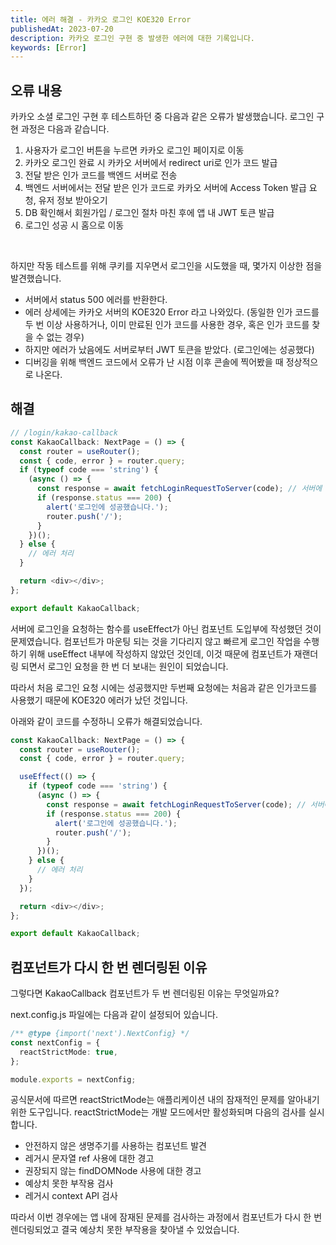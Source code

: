 ```yaml
---
title: 에러 해결 - 카카오 로그인 KOE320 Error
publishedAt: 2023-07-20
description: 카카오 로그인 구현 중 발생한 에러에 대한 기록입니다.
keywords: [Error]
---
```


## 오류 내용

카카오 소셜 로그인 구현 후 테스트하던 중 다음과 같은 오류가 발생했습니다.
로그인 구현 과정은 다음과 같습니다.

1. 사용자가 로그인 버튼을 누르면 카카오 로그인 페이지로 이동
2. 카카오 로그인 완료 시 카카오 서버에서 redirect uri로 인가 코드 발급
3. 전달 받은 인가 코드를 백엔드 서버로 전송
4. 백엔드 서버에서는 전달 받은 인가 코드로 카카오 서버에 Access Token 발급 요청, 유저 정보 받아오기
5. DB 확인해서 회원가입 / 로그인 절차 마친 후에 앱 내 JWT 토큰 발급
6. 로그인 성공 시 홈으로 이동

<br />

하지만 작동 테스트를 위해 쿠키를 지우면서 로그인을 시도했을 때, 몇가지 이상한 점을 발견했습니다.

- 서버에서 status 500 에러를 반환한다.
- 에러 상세에는 카카오 서버의 KOE320 Error 라고 나와있다.
  (동일한 인가 코드를 두 번 이상 사용하거나, 이미 만료된 인가 코드를 사용한 경우, 혹은 인가 코드를 찾을 수 없는 경우)
- 하지만 에러가 났음에도 서버로부터 JWT 토큰을 받았다. (로그인에는 성공했다)
- 디버깅을 위해 백엔드 코드에서 오류가 난 시점 이후 콘솔에 찍어봤을 때 정상적으로 나온다.

## 해결

```ts
// /login/kakao-callback
const KakaoCallback: NextPage = () => {
  const router = useRouter();
  const { code, error } = router.query;
  if (typeof code === 'string') {
    (async () => {
      const response = await fetchLoginRequestToServer(code); // 서버에 로그인 요청
      if (response.status === 200) {
        alert('로그인에 성공했습니다.');
        router.push('/');
      }
    })();
  } else {
    // 에러 처리
  }

  return <div></div>;
};

export default KakaoCallback;
```

서버에 로그인을 요청하는 함수를 useEffect가 아닌 컴포넌트 도입부에 작성했던 것이 문제였습니다.
컴포넌트가 마운팅 되는 것을 기다리지 않고 빠르게 로그인 작업을 수행하기 위해 useEffect 내부에 작성하지 않았던 것인데,
이것 때문에 컴포넌트가 재랜더링 되면서 로그인 요청을 한 번 더 보내는 원인이 되었습니다.

따라서 처음 로그인 요청 시에는 성공했지만 두번째 요청에는 처음과 같은 인가코드를 사용했기 때문에 KOE320 에러가 났던 것입니다.

아래와 같이 코드를 수정하니 오류가 해결되었습니다.

```ts
const KakaoCallback: NextPage = () => {
  const router = useRouter();
  const { code, error } = router.query;

  useEffect(() => {
    if (typeof code === 'string') {
      (async () => {
        const response = await fetchLoginRequestToServer(code); // 서버에 로그인 요청
        if (response.status === 200) {
          alert('로그인에 성공했습니다.');
          router.push('/');
        }
      })();
    } else {
      // 에러 처리
    }
  });

  return <div></div>;
};

export default KakaoCallback;
```

## 컴포넌트가 다시 한 번 렌더링된 이유

그렇다면 KakaoCallback 컴포넌트가 두 번 렌더링된 이유는 무엇일까요?

next.config.js 파일에는 다음과 같이 설정되어 있습니다.

```ts
/** @type {import('next').NextConfig} */
const nextConfig = {
  reactStrictMode: true,
};

module.exports = nextConfig;
```

공식문서에 따르면 reactStrictMode는 애플리케이션 내의 잠재적인 문제를 알아내기 위한 도구입니다.
reactStrictMode는 개발 모드에서만 활성화되며 다음의 검사를 실시합니다.

- 안전하지 않은 생명주기를 사용하는 컴포넌트 발견
- 레거시 문자열 ref 사용에 대한 경고
- 권장되지 않는 findDOMNode 사용에 대한 경고
- 예상치 못한 부작용 검사
- 레거시 context API 검사

따라서 이번 경우에는 앱 내에 잠재된 문제를 검사하는 과정에서 컴포넌트가 다시 한 번 렌더링되었고 결국 예상치 못한 부작용을 찾아낼 수 있었습니다.
